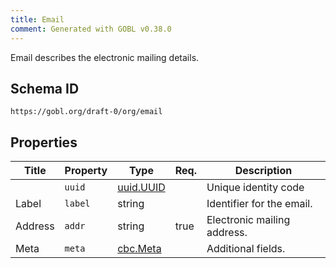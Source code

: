 ```yaml
---
title: Email
comment: Generated with GOBL v0.38.0
---
```


Email describes the electronic mailing details.

## Schema ID

`https://gobl.org/draft-0/org/email`

## Properties

| Title   | Property | Type                            | Req. | Description                 |
|---------|----------|---------------------------------|------|-----------------------------|
|         | `uuid`   | [uuid.UUID](/draft-0/uuid/uuid) |      | Unique identity code        |
| Label   | `label`  | string                          |      | Identifier for the email.   |
| Address | `addr`   | string                          | true | Electronic mailing address. |
| Meta    | `meta`   | [cbc.Meta](/draft-0/cbc/meta)   |      | Additional fields.          |

